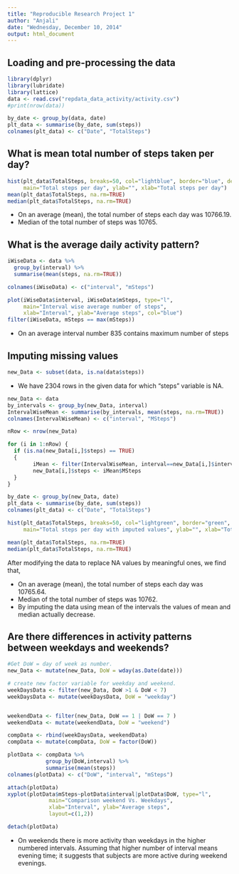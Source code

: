 ```yaml
---
title: "Reproducible Research Project 1"
author: "Anjali"
date: "Wednesday, December 10, 2014"
output: html_document
---
```


## Loading and pre-processing the data

```r
library(dplyr)
library(lubridate)
library(lattice)
data <- read.csv("repdata_data_activity/activity.csv")
#print(nrow(data))

by_date <- group_by(data, date)
plt_data <- summarise(by_date, sum(steps))
colnames(plt_data) <- c("Date", "TotalSteps")
```

## What is mean total number of steps taken per day?

```r
hist(plt_data$TotalSteps, breaks=50, col="lightblue", border="blue", density=20,
     main="Total steps per day", ylab="", xlab="Total steps per day")
mean(plt_data$TotalSteps, na.rm=TRUE)
median(plt_data$TotalSteps, na.rm=TRUE)

```
- On an average (mean), the total number of steps each day was 10766.19.
- Median of the total number of steps was 10765.

## What is the average daily activity pattern?

```r
iWiseData <- data %>%
  group_by(interval) %>%
  summarise(mean(steps, na.rm=TRUE))

colnames(iWiseData) <- c("interval", "mSteps")

plot(iWiseData$interval, iWiseData$mSteps, type="l", 
     main="Interval wise average number of steps",
     xlab="Interval", ylab="Average steps", col="blue")
filter(iWiseData, mSteps == max(mSteps))

```
- On an average interval number 835 contains maximum number of steps

## Imputing missing values

```r
new_Data <- subset(data, is.na(data$steps))
```
- We have 2304 rows in the given data for which "steps" variable is NA.

```r
new_Data <- data
by_intervals <- group_by(new_Data, interval)
IntervalWiseMean <- summarise(by_intervals, mean(steps, na.rm=TRUE))
colnames(IntervalWiseMean) <- c("interval", "MSteps")

nRow <- nrow(new_Data)

for (i in 1:nRow) {
  if (is.na(new_Data[i,]$steps) == TRUE)
  {     
        iMean <- filter(IntervalWiseMean, interval==new_Data[i,]$interval)
        new_Data[i,]$steps <- iMean$MSteps
  }
}

by_date <- group_by(new_Data, date)
plt_data <- summarise(by_date, sum(steps))
colnames(plt_data) <- c("Date", "TotalSteps")

hist(plt_data$TotalSteps, breaks=50, col="lightgreen", border="green", density=20,
     main="Total steps per day with imputed values", ylab="", xlab="Total steps per day")

mean(plt_data$TotalSteps, na.rm=TRUE)
median(plt_data$TotalSteps, na.rm=TRUE)

```

After modifying the data to replace NA values by meaningful ones, we find that,  

- On an average (mean), the total number of steps each day was 10765.64.
- Median of the total number of steps was 10762.
- By imputing the data using mean of the intervals the values of mean and median actually decrease.

## Are there differences in activity patterns between weekdays and weekends?

```r
#Get DoW = day of week as number.
new_Data <- mutate(new_Data, DoW = wday(as.Date(date)))

# create new factor variable for weekday and weekend.
weekDaysData <- filter(new_Data, DoW >1 & DoW < 7)
weekDaysData <- mutate(weekDaysData, DoW = "weekday")


weekendData <- filter(new_Data, DoW == 1 | DoW == 7 )
weekendData <- mutate(weekendData, DoW = "weekend")

compData <- rbind(weekDaysData, weekendData)
compData <- mutate(compData, DoW = factor(DoW))

plotData <- compData %>%
            group_by(DoW,interval) %>%
            summarise(mean(steps))
colnames(plotData) <- c("DoW", "interval", "mSteps")

attach(plotData)
xyplot(plotData$mSteps~plotData$interval|plotData$DoW, type="l", 
             main="Comparison weekend Vs. Weekdays", 
             xlab="Interval", ylab="Average steps",
             layout=c(1,2))

detach(plotData)
```

- On weekends there is more activity than weekdays in the higher numbered intervals. Assuming that higher number of interval means evening time; it suggests that subjects are more active during weekend evenings.

